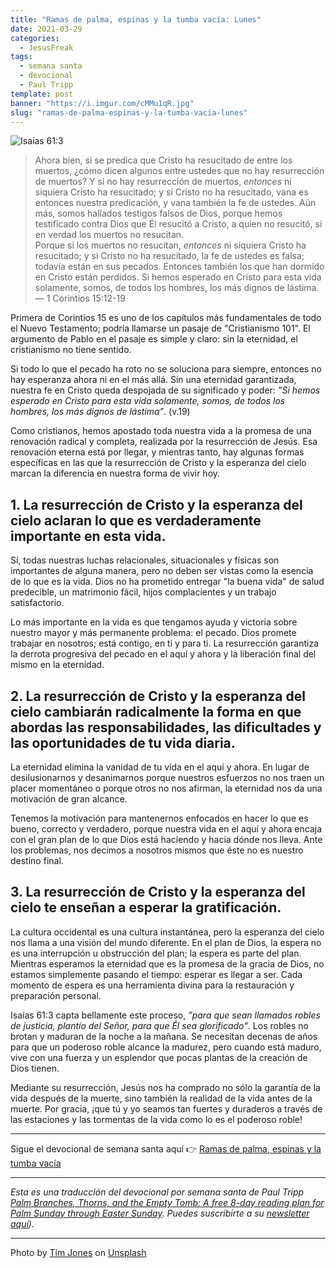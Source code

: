 ```yaml
---
title: "Ramas de palma, espinas y la tumba vacía: Lunes"
date: 2021-03-29
categories:
  - JesusFreak
tags:
  - semana santa
  - devocional
  - Paul Tripp
template: post
banner: "https://i.imgur.com/cMMu1qR.jpg"
slug: "ramas-de-palma-espinas-y-la-tumba-vacia-lunes"
---
```


![Isaías 61:3](https://i.imgur.com/cMMu1qR.jpg)

> Ahora bien, si se predica que Cristo ha resucitado de entre los muertos, ¿cómo dicen algunos entre ustedes que no hay resurrección de muertos? Y si no hay resurrección de muertos, _entonces_ ni siquiera Cristo ha resucitado; y si Cristo no ha resucitado, vana es entonces nuestra predicación, y vana también la fe de ustedes. Aún más, somos hallados testigos falsos de Dios, porque hemos testificado contra Dios que Él resucitó a Cristo, a quien no resucitó, si en verdad los muertos no resucitan. <br />
> Porque si los muertos no resucitan, _entonces_ ni siquiera Cristo ha resucitado; y si Cristo no ha resucitado, la fe de ustedes es falsa; todavía están en sus pecados. Entonces también los que han dormido en Cristo están perdidos. Si hemos esperado en Cristo para esta vida solamente, somos, de todos los hombres, los más dignos de lástima.<br />
> — 1 Corintios 15:12-19

Primera de Corintios 15 es uno de los capítulos más fundamentales de todo el Nuevo Testamento; podría llamarse un pasaje de "Cristianismo 101". El argumento de Pablo en el pasaje es simple y claro: sin la eternidad, el cristianismo no tiene sentido.

Si todo lo que el pecado ha roto no se soluciona para siempre, entonces no hay esperanza ahora ni en el más allá. Sin una eternidad garantizada, nuestra fe en Cristo queda despojada de su significado y poder: _”Si hemos esperado en Cristo para esta vida solamente, somos, de todos los hombres, los más dignos de lástima”_. (v.19)

Como cristianos, hemos apostado toda nuestra vida a la promesa de una renovación radical y completa, realizada por la resurrección de Jesús. Esa renovación eterna está por llegar, y mientras tanto, hay algunas formas específicas en las que la resurrección de Cristo y la esperanza del cielo marcan la diferencia en nuestra forma de vivir hoy.

## 1. La resurrección de Cristo y la esperanza del cielo aclaran lo que es verdaderamente importante en esta vida.

Sí, todas nuestras luchas relacionales, situacionales y físicas son importantes de alguna manera, pero no deben ser vistas como la esencia de lo que es la vida. Dios no ha prometido entregar "la buena vida" de salud predecible, un matrimonio fácil, hijos complacientes y un trabajo satisfactorio.

Lo más importante en la vida es que tengamos ayuda y victoria sobre nuestro mayor y más permanente problema: el pecado. Dios promete trabajar en nosotros; está contigo, en ti y para ti. La resurrección garantiza la derrota progresiva del pecado en el aquí y ahora y la liberación final del mismo en la eternidad.

## 2. La resurrección de Cristo y la esperanza del cielo cambiarán radicalmente la forma en que abordas las responsabilidades, las dificultades y las oportunidades de tu vida diaria.

La eternidad elimina la vanidad de tu vida en el aquí y ahora. En lugar de desilusionarnos y desanimarnos porque nuestros esfuerzos no nos traen un placer momentáneo o porque otros no nos afirman, la eternidad nos da una motivación de gran alcance.

Tenemos la motivación para mantenernos enfocados en hacer lo que es bueno, correcto y verdadero, porque nuestra vida en el aquí y ahora encaja con el gran plan de lo que Dios está haciendo y hacia dónde nos lleva. Ante los problemas, nos decimos a nosotros mismos que éste no es nuestro destino final.

## 3. La resurrección de Cristo y la esperanza del cielo te enseñan a esperar la gratificación.

La cultura occidental es una cultura instantánea, pero la esperanza del cielo nos llama a una visión del mundo diferente. En el plan de Dios, la espera no es una interrupción u obstrucción del plan; la espera es parte del plan. Mientras esperamos la eternidad que es la promesa de la gracia de Dios, no estamos simplemente pasando el tiempo: esperar es llegar a ser. Cada momento de espera es una herramienta divina para la restauración y preparación personal.

Isaías 61:3 capta bellamente este proceso, _”para que sean llamados robles de justicia, plantío del Señor, para que Él sea glorificado"_. Los robles no brotan y maduran de la noche a la mañana. Se necesitan decenas de años para que un poderoso roble alcance la madurez, pero cuando está maduro, vive con una fuerza y un esplendor que pocas plantas de la creación de Dios tienen.

Mediante su resurrección, Jesús nos ha comprado no sólo la garantía de la vida después de la muerte, sino también la realidad de la vida antes de la muerte. Por gracia, ¡que tú y yo seamos tan fuertes y duraderos a través de las estaciones y las tormentas de la vida como lo es el poderoso roble!

---

Sigue el devocional de semana santa aquí 👉 [Ramas de palma, espinas y la tumba vacía](/blog/ramas-de-palma-espinas-y-la-tumba-vacia)

---

_Esta es una traducción del devocional por semana santa de Paul Tripp [Palm Branches, Thorns, and the Empty Tomb: A free 8-day reading plan for Palm Sunday
through Easter Sunday](https://cdn.shopify.com/s/files/1/1695/6503/files/Journey_to_the_Cross_Download.pdf?v=1615329390). Puedes suscribirte a su [newsletter aquí](https://www.paultripp.com))._

---

Photo by <a href="https://unsplash.com/@timajones?utm_source=unsplash&utm_medium=referral&utm_content=creditCopyText">Tim Jones</a> on <a href="https://unsplash.com/s/photos/oak-tree?utm_source=unsplash&utm_medium=referral&utm_content=creditCopyText">Unsplash</a>
